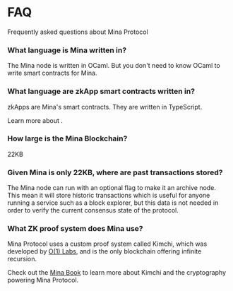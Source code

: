 
# FAQ

Frequently asked questions about Mina Protocol

### What language is Mina written in?

The Mina node is written in OCaml. But you don't need to know OCaml to write smart contracts for Mina.

### What language are zkApp smart contracts written in?

zkApps are Mina's smart contracts. They are written in TypeScript.

Learn more about <DocLink copy="how to write zkApps" url="/zkapps/how-to-write-a-zkapp#writing-your-smart-contract"/>.

### How large is the Mina Blockchain?

22KB

### Given Mina is only 22KB, where are past transactions stored?

The Mina node can run with an optional flag to make it an archive node. This mean it will store historic transactions which is useful for anyone running a service such as a block explorer, but this data is not needed in order to verify the current consensus state of the protocol.

### What ZK proof system does Mina use?

Mina Protocol uses a custom proof system called Kimchi, which was developed by <a href="https://o1labs.org/">O(1) Labs</a>, and is the only blockchain offering infinite recursion. 

Check out the <a href="https://o1-labs.github.io/proof-systems/plonk/overview.html">Mina Book</a> to learn more about Kimchi and the cryptography powering Mina Protocol.
